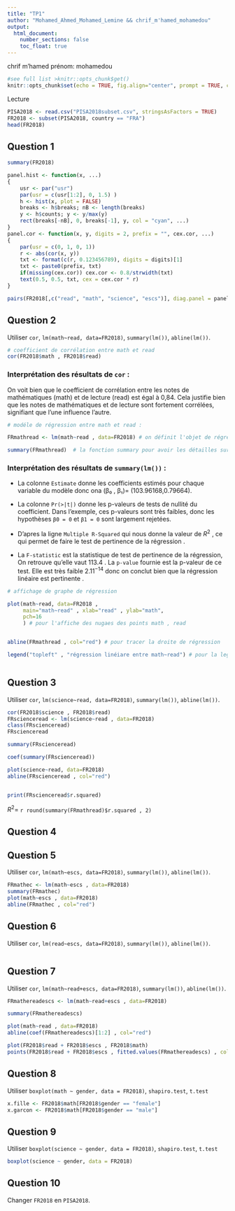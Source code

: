 ---
title: "TP1"
author: "Mohamed_Ahmed_Mohamed_Lemine && chrif_m'hamed_mohamedou"
output: 
  html_document:
    number_sections: false
    toc_float: true
---

 chrif m'hamed
prénom: mohamedou

<!-- see help at https://bookdown.org/yihui/rmarkdown-cookbook/latex-output.html -->

```{r setup, include=FALSE, message=FALSE}
#see full list >knitr::opts_chunk$get()
knitr::opts_chunk$set(echo = TRUE, fig.align="center", prompt = TRUE, comment="")
```

Lecture
```{r}
PISA2018 <- read.csv("PISA2018subset.csv", stringsAsFactors = TRUE)
FR2018 <- subset(PISA2018, country == "FRA")
head(FR2018)
```



## Question 1



```{r}
summary(FR2018)

panel.hist <- function(x, ...)
{
    usr <- par("usr")
    par(usr = c(usr[1:2], 0, 1.5) )
    h <- hist(x, plot = FALSE)
    breaks <- h$breaks; nB <- length(breaks)
    y <- h$counts; y <- y/max(y)
    rect(breaks[-nB], 0, breaks[-1], y, col = "cyan", ...)
}
panel.cor <- function(x, y, digits = 2, prefix = "", cex.cor, ...)
{
    par(usr = c(0, 1, 0, 1))
    r <- abs(cor(x, y))
    txt <- format(c(r, 0.123456789), digits = digits)[1]
    txt <- paste0(prefix, txt)
    if(missing(cex.cor)) cex.cor <- 0.8/strwidth(txt)
    text(0.5, 0.5, txt, cex = cex.cor * r)
}

pairs(FR2018[,c("read", "math", "science", "escs")], diag.panel = panel.hist, upper.panel = panel.cor)
```



## Question 2

Utiliser `cor`, `lm(math~read, data=FR2018)`, `summary(lm())`, `abline(lm())`.

```{r}

# coefficient de corrélation entre math et read 
cor(FR2018$math , FR2018$read)

```

### Interprétation des résultats de  ``cor`` : 

On voit bien que le coefficient de corrélation entre les notes de mathématiques (math) et de lecture (read) est égal à 0,84. Cela justifie bien que les notes de mathématiques et de lecture sont fortement corrélées, signifiant que l'une influence l'autre.



```{r}
# modéle de régression entre math et read : 

FRmathread <- lm(math~read , data=FR2018) # on définit l'objet de régression

summary(FRmathread)  # la fonction summary pour avoir les détailles sur le modléle

```


### Interprétation des résultats de   `summary(lm())` : 

- La colonne ``Estimate`` donne les  coefficients estimés pour chaque variable du modèle donc ona   (β₀ , β₁)= (103.96168,0.79664).


-   La colonne ``Pr(>|t|)`` donne les p-valeurs de tests de nullité du coefficient. Dans l’exemple, ces p-valeurs sont très faibles, donc les hypothèses ``β0 = 0`` et ``β1 = 0`` sont largement rejetées. 



- D'apres la ligne  ``Multiple R-Squared`` qui nous donne la valeur de  $R^2$ , ce qui permet de faire le test de pertinence de la régression . 

- La ``F-statistic`` est la statistique de test de pertinence de la régression, On retrouve qu’elle vaut 113.4 . La ``p-value`` fournie est la p-valeur de ce test. Elle est très faible
 $2.11^{-14}$ donc on conclut bien que la régression linéaire est pertinente .


```{r}
# affichage de graphe de régression 

plot(math~read, data=FR2018 , 
     main="math~read" , xlab="read" , ylab="math", 
     pch=16  
     ) # pour l'affiche des nugaes des points math , read


abline(FRmathread , col="red") # pour tracer la droite de régression 

legend("topleft" , "régression linéiare entre math~read") # pour la legend 



```







## Question 3


Utiliser `cor`, `lm(science~read, data=FR2018)`, `summary(lm())`, `abline(lm())`.


```{r}
cor(FR2018$science , FR2018$read)
FRscienceread <- lm(science~read , data=FR2018)
class(FRscienceread)
FRscienceread

summary(FRscienceread)

coef(summary(FRscienceread))

plot(science~read, data=FR2018)
abline(FRscienceread , col="red")


print(FRscienceread$r.squared)

```


$R^2=$ 
`r round(summary(FRmathread)$r.squared , 2)`


## Question 4




## Question 5

Utiliser `cor`, `lm(math~escs, data=FR2018)`, `summary(lm())`, `abline(lm())`.

```{r}
FRmathec <- lm(math~escs , data=FR2018)
summary(FRmathec)
plot(math~escs , data=FR2018)
abline(FRmathec , col="red")


```

## Question 6

Utiliser `cor`, `lm(read~escs, data=FR2018)`, `summary(lm())`, `abline(lm())`.

```{r}

```

## Question 7

Utiliser `cor`, `lm(math~read+escs, data=FR2018)`, `summary(lm())`, `abline(lm())`.

```{r}
FRmathereadescs <- lm(math~read+escs , data=FR2018)

summary(FRmathereadescs)

plot(math~read , data=FR2018)
abline(coef(FRmathereadescs)[1:2] , col="red")

plot(FR2018$read + FR2018$escs , FR2018$math)
points(FR2018$read + FR2018$escs , fitted.values(FRmathereadescs) , col="darkgreen" , pch="+")

```

## Question 8


Utiliser `boxplot(math ~ gender, data = FR2018)`, `shapiro.test`, `t.test`

```{r}
x.fille <- FR2018$math[FR2018$gender == "female"]
x.garcon <- FR2018$math[FR2018$gender == "male"]
```


## Question 9


Utiliser `boxplot(science ~ gender, data = FR2018)`, `shapiro.test`, `t.test`

```{r}
boxplot(science ~ gender, data = FR2018)

```

## Question 10

Changer `FR2018` en `PISA2018`.
```{r}

```



